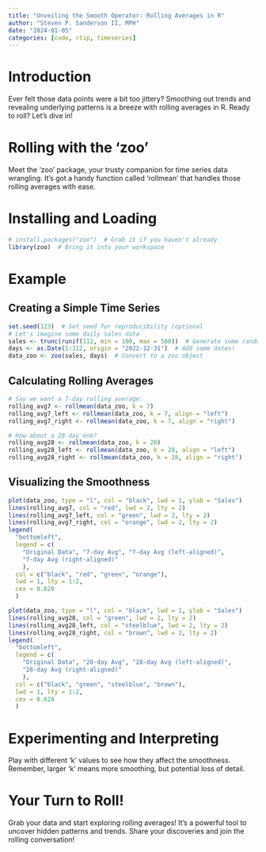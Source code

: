 ```yaml
---
title: "Unveiling the Smooth Operator: Rolling Averages in R"
author: "Steven P. Sanderson II, MPH"
date: "2024-01-05"
categories: [code, rtip, timeseries]
---
```


# Introduction

Ever felt those data points were a bit too jittery? Smoothing out trends and revealing underlying patterns is a breeze with rolling averages in R. Ready to roll? Let's dive in!

# Rolling with the 'zoo'

Meet the 'zoo' package, your trusty companion for time series data wrangling. It's got a handy function called 'rollmean' that handles those rolling averages with ease.

# Installing and Loading

```r
# install.packages("zoo")  # Grab it if you haven't already
library(zoo)  # Bring it into your workspace
```

# Example

## Creating a Simple Time Series

```r
set.seed(123)  # Set seed for reproducibility (optional
# Let's imagine some daily sales data
sales <- trunc(runif(112, min = 100, max = 500))  # Generate some random sales
days <- as.Date(1:112, origin = "2022-12-31")  # Add some dates!
data_zoo <- zoo(sales, days)  # Convert to a zoo object
```

## Calculating Rolling Averages

```r
# Say we want a 7-day rolling average:
rolling_avg7 <- rollmean(data_zoo, k = 7)
rolling_avg7_left <- rollmean(data_zoo, k = 7, align = "left")
rolling_avg7_right <- rollmean(data_zoo, k = 7, align = "right")

# How about a 28-day one?
rolling_avg28 <- rollmean(data_zoo, k = 28)
rolling_avg28_left <- rollmean(data_zoo, k = 28, align = "left")
rolling_avg28_right <- rollmean(data_zoo, k = 28, align = "right")
```

## Visualizing the Smoothness

```r
plot(data_zoo, type = "l", col = "black", lwd = 1, ylab = "Sales")
lines(rolling_avg7, col = "red", lwd = 2, lty = 2)
lines(rolling_avg7_left, col = "green", lwd = 2, lty = 2)
lines(rolling_avg7_right, col = "orange", lwd = 2, lty = 2)
legend(
  "bottomleft", 
  legend = c(
    "Original Data", "7-day Avg", "7-day Avg (left-aligned)", 
    "7-day Avg (right-aligned)"
    ),
  col = c("black", "red", "green", "orange"), 
  lwd = 1, lty = 1:2,
  cex = 0.628
  )
```

```r
plot(data_zoo, type = "l", col = "black", lwd = 1, ylab = "Sales")
lines(rolling_avg28, col = "green", lwd = 2, lty = 2)
lines(rolling_avg28_left, col = "steelblue", lwd = 2, lty = 2)
lines(rolling_avg28_right, col = "brown", lwd = 2, lty = 2)
legend(
  "bottomleft", 
  legend = c(
    "Original Data", "28-day Avg", "28-day Avg (left-aligned)", 
    "28-day Avg (right-aligned)"
    ),
  col = c("black", "green", "steelblue", "brown"), 
  lwd = 1, lty = 1:2,
  cex = 0.628
  )
```

# Experimenting and Interpreting

Play with different 'k' values to see how they affect the smoothness. Remember, larger 'k' means more smoothing, but potential loss of detail.

# Your Turn to Roll!

Grab your data and start exploring rolling averages! It's a powerful tool to uncover hidden patterns and trends. Share your discoveries and join the rolling conversation!
